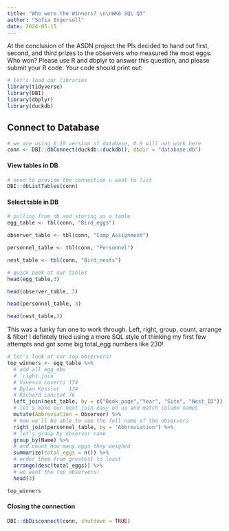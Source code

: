 ```yaml
---
title: "Who were the Winners? \n\nWK6 SQL Q3"
author: "Sofia Ingersoll"
date: 2024-05-15
---
```


At the conclusion of the ASDN project the PIs decided to hand out first, second, and third prizes to the observers who measured the most eggs. Who won? Please use R and dbplyr to answer this question, and please submit your R code. Your code should print out:


```r
# let's load our libraries
library(tidyverse)
library(DBI)
library(dbplyr)
library(duckdb)
```
## Connect to Database
```r
# we are using 0.10 version of database, 0.9 will not work here
conn <- DBI::dbConnect(duckdb::duckdb(), dbdir = "database.db") 
```

#### View tables in DB
```r
# need to provide the connection u want to list
DBI::dbListTables(conn)
```
#### Select table in DB
```r
# pulling from db and storing as a table 
egg_table <- tbl(conn, "Bird_eggs")

observer_table <- tbl(conn, "Camp_Assignment")

personnel_table <- tbl(conn, "Personnel")

nest_table <- tbl(conn, "Bird_nests")

# quick peek at our tables
head(egg_table,3)

head(observer_table, 3)

head(personnel_table, 3)

head(nest_table,3)
```



This was a funky fun one to work through. Left, right, group, count, arrange & filter!
I defintely tried using a more SQL style of thinking my first few attempts and got some big total_egg numbers like 230!
```r
# let's look at our top observers!
top_winners <- egg_table %>% 
  # add all egg obs
  # `right join`
  # Vanessa Loverti	174			
  # Dylan Kessler	134			
  # Richard Lanctot	76
  left_join(nest_table, by = c("Book_page","Year", "Site", "Nest_ID")) %>% 
  # let's make our next join easy on us and match column names
  mutate(Abbreviation = Observer) %>% 
  # now we'll be able to see the full name of the observers
  right_join(personnel_table, by = "Abbreviation") %>% 
  # let's group by observer name
  group_by(Name) %>% 
  # and count how many eggs they weighed
  summarize(total_eggs = n()) %>% 
  # order them from greatest to least
  arrange(desc(total_eggs)) %>% 
  # we want the top observers!
  head(3)

top_winners  
```

#### Closing the connection
```r
DBI::dbDisconnect(conn, shutdown = TRUE)
```
